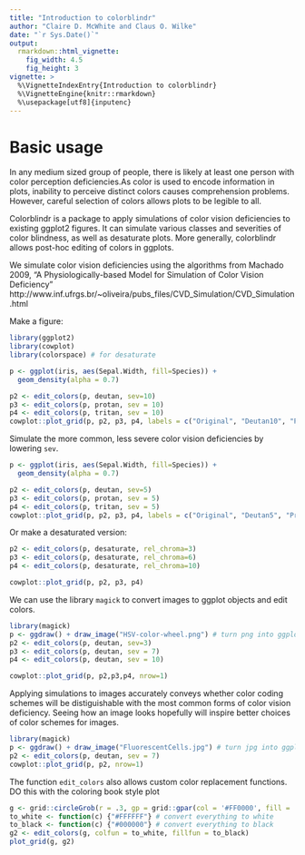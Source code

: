 ---
title: "Introduction to colorblindr"
author: "Claire D. McWhite and Claus O. Wilke"
date: "`r Sys.Date()`"
output:
  rmarkdown::html_vignette:
    fig_width: 4.5
    fig_height: 3
vignette: >
  %\VignetteIndexEntry{Introduction to colorblindr}
  %\VignetteEngine{knitr::rmarkdown}
  %\usepackage[utf8]{inputenc}
---

# Basic usage

In any medium sized group of people, there is likely at least one person with color perception deficiencies.As color is used to encode information in plots, inability to perceive distinct colors causes comprehension problems. However, careful selection of colors allows plots to be legible to all. 

Colorblindr is a package to apply simulations of color vision deficiencies to existing ggplot2 figures. It can simulate various classes and severities of color blindness, as well as desaturate plots. More generally, colorblindr allows post-hoc editing of colors in ggplots. 


We simulate color vision deficiencies using the algorithms from Machado 2009, "A Physiologically-based Model for Simulation of Color Vision Deficiency" http://www.inf.ufrgs.br/~oliveira/pubs_files/CVD_Simulation/CVD_Simulation.html

Make a figure:

```{r}
library(ggplot2)
library(cowplot)
library(colorspace) # for desaturate

p <- ggplot(iris, aes(Sepal.Width, fill=Species)) +
  geom_density(alpha = 0.7)

p2 <- edit_colors(p, deutan, sev=10)
p3 <- edit_colors(p, protan, sev = 10)
p4 <- edit_colors(p, tritan, sev = 10)
cowplot::plot_grid(p, p2, p3, p4, labels = c("Original", "Deutan10", "Protan10", "Tritan10"))
```

Simulate the more common, less severe color vision deficiencies by lowering `sev`.
```{r}


p <- ggplot(iris, aes(Sepal.Width, fill=Species)) +
  geom_density(alpha = 0.7)

p2 <- edit_colors(p, deutan, sev=5)
p3 <- edit_colors(p, protan, sev = 5)
p4 <- edit_colors(p, tritan, sev = 5)
cowplot::plot_grid(p, p2, p3, p4, labels = c("Original", "Deutan5", "Protan5", "Tritan5"))
```


Or make a desaturated version:
```{r}

p2 <- edit_colors(p, desaturate, rel_chroma=3)
p3 <- edit_colors(p, desaturate, rel_chroma=6)
p4 <- edit_colors(p, desaturate, rel_chroma=10)

cowplot::plot_grid(p, p2, p3, p4)
```

We can use the library `magick` to convert images to ggplot objects and edit colors. 
```{r}
library(magick)
p <- ggdraw() + draw_image("HSV-color-wheel.png") # turn png into ggplot object
p2 <- edit_colors(p, deutan, sev=3)
p3 <- edit_colors(p, deutan, sev = 7)
p4 <- edit_colors(p, deutan, sev = 10)

cowplot::plot_grid(p, p2,p3,p4, nrow=1)

```


Applying simulations to images accurately conveys whether color coding schemes will be distiguishable with the most common forms of color vision deficiency. Seeing how an image looks hopefully will inspire better choices of color schemes for images. 
```{r}
library(magick)
p <- ggdraw() + draw_image("FluorescentCells.jpg") # turn jpg into ggplot object
p2 <- edit_colors(p, deutan, sev = 7)
cowplot::plot_grid(p, p2, nrow=1)

```

The function `edit_colors` also allows custom color replacement functions.
DO this with the coloring book style plot
```{r}
g <- grid::circleGrob(r = .3, gp = grid::gpar(col = '#FF0000', fill = '#0000FF'))
to_white <- function(c) {"#FFFFFF"} # convert everything to white
to_black <- function(c) {"#000000"} # convert everything to black
g2 <- edit_colors(g, colfun = to_white, fillfun = to_black)
plot_grid(g, g2)
```


